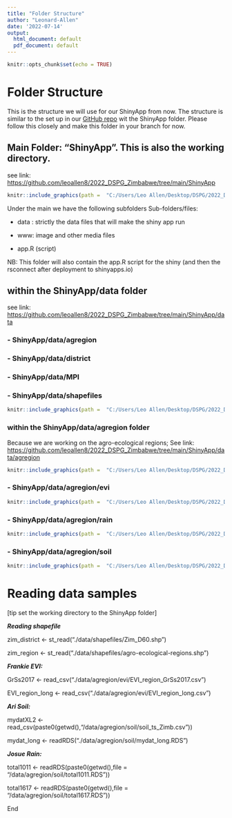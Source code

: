 ```yaml
---
title: "Folder Structure"
author: "Leonard-Allen"
date: '2022-07-14'
output:
  html_document: default
  pdf_document: default
---
```


```r
knitr::opts_chunk$set(echo = TRUE)
```

# Folder Structure

This is the structure we will use for our ShinyApp from now. The structure is similar to the set up in our [GitHub repo](https://github.com/leoallen8/2022_DSPG_Zimbabwe) wit the ShinyApp folder. Please follow this closely and make this folder in your branch for now.

## Main Folder: "ShinyApp". This is also the working directory.

see link: <https://github.com/leoallen8/2022_DSPG_Zimbabwe/tree/main/ShinyApp>

```r
knitr::include_graphics(path =  "C:/Users/Leo Allen/Desktop/DSPG/2022_DSPG_Zimbabwe/Review/Leo/misc/images/pasteF005807E.png")
```

Under the main we have the following subfolders Sub-folders/files:

-   data : strictly the data files that will make the shiny app run

-   www: image and other media files

-   app.R (script)

NB: This folder will also contain the app.R script for the shiny (and then the rsconnect after deployment to shinyapps.io)

## within the ShinyApp/data folder

see link: <https://github.com/leoallen8/2022_DSPG_Zimbabwe/tree/main/ShinyApp/data>

### - ShinyApp/data/agregion

### - ShinyApp/data/district

### - ShinyApp/data/MPI

### - ShinyApp/data/shapefiles

```r
knitr::include_graphics(path =  "C:/Users/Leo Allen/Desktop/DSPG/2022_DSPG_Zimbabwe/Review/Leo/misc/images/paste35786AC8.png")
```

### within the ShinyApp/data/agregion folder

Because we are working on the agro-ecological regions; See link: <https://github.com/leoallen8/2022_DSPG_Zimbabwe/tree/main/ShinyApp/data/agregion>

```r
knitr::include_graphics(path =  "C:/Users/Leo Allen/Desktop/DSPG/2022_DSPG_Zimbabwe/Review/Leo/misc/images/paste9D88D613.png")
```

### - ShinyApp/data/agregion/evi

```r
knitr::include_graphics(path =  "C:/Users/Leo Allen/Desktop/DSPG/2022_DSPG_Zimbabwe/Review/Leo/misc/images/paste3BADE762.png")
```

### - ShinyApp/data/agregion/rain

```r
knitr::include_graphics(path =  "C:/Users/Leo Allen/Desktop/DSPG/2022_DSPG_Zimbabwe/Review/Leo/misc/images/paste1AFEE6E8.png")
```

### - ShinyApp/data/agregion/soil

```r
knitr::include_graphics(path =  "C:/Users/Leo Allen/Desktop/DSPG/2022_DSPG_Zimbabwe/Review/Leo/misc/images/paste56A9BF17.png")
```

# Reading data samples

[tip set the working directory to the ShinyApp folder]

***Reading shapefile***

zim_district \<- st_read("./data/shapefiles/Zim_D60.shp")

zim_region \<- st_read("./data/shapefiles/agro-ecological-regions.shp")

***Frankie EVI:***

GrSs2017 \<- read_csv("./data/agregion/evi/EVI_region_GrSs2017.csv")

EVI_region_long \<- read_csv("./data/agregion/evi/EVI_region_long.csv")

***Ari Soil:***

mydatXL2 \<- read_csv(paste0(getwd(),"/data/agregion/soil/soil_ts_Zimb.csv"))

mydat_long \<- readRDS("./data/agregion/soil/mydat_long.RDS")

***Josue Rain:***

total1011 \<- readRDS(paste0(getwd(),file = "/data/agregion/soil/total1011.RDS"))

total1617 \<- readRDS(paste0(getwd(),file = "/data/agregion/soil/total1617.RDS"))

End
